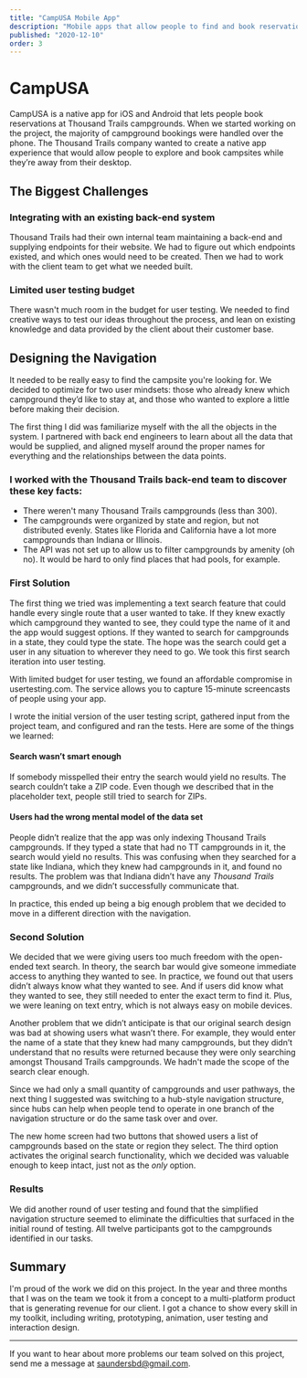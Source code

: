 ```yaml
---
title: "CampUSA Mobile App"
description: "Mobile apps that allow people to find and book reservations at RV campsites"
published: "2020-12-10"
order: 3
---
```


<div className="col-span-full lg:col-start-2 lg:col-end-6 prose prose-lg md:prose-xl dark:prose-dark max-w-none">

# CampUSA

<p className="large">
  CampUSA is a native app for iOS and Android that lets people book reservations
  at Thousand Trails campgrounds. When we started working on the project, the
  majority of campground bookings were handled over the phone. The Thousand
  Trails company wanted to create a native app experience that would allow
  people to explore and book campsites while they’re away from their desktop.
</p>

<PageNote
  title="Note"
  description="On this project I partnered with Maria Surawska, a talented visual designer based out of New York City. My role was to define the user experience and strategic direction, as well as facilitate testing. I provided wireframes, clickable prototypes, and designed and facilitated user interviews."
/>

</div>

<PostImageWide
  alt="Three screenshots of the CampUSA app"
  src="/images/projects/campusa/campusa-hero-dark.png"
  width={1600}
  height={924}
/>

<div className="col-span-full lg:col-start-2 lg:col-end-6 prose prose-lg md:prose-xl dark:prose-dark max-w-none">

## The Biggest Challenges

### Integrating with an existing back-end system

Thousand Trails had their own internal team maintaining a back-end and supplying endpoints for their website. We had to figure out which endpoints existed, and which ones would need to be created. Then we had to work with the client team to get what we needed built.

### Limited user testing budget

There wasn't much room in the budget for user testing. We needed to find creative ways to test our ideas throughout the process, and lean on existing knowledge and data provided by the client about their customer base.

## Designing the Navigation

It needed to be really easy to find the campsite you're looking for. We decided to optimize for two user mindsets: those who already knew which campground they’d like to stay at, and those who wanted to explore a little before making their decision.

The first thing I did was familiarize myself with the all the objects in the system. I partnered with back end engineers to learn about all the data that would be supplied, and aligned myself around the proper names for everything and the relationships between the data points.

### I worked with the Thousand Trails back-end team to discover these key facts:

- There weren't many Thousand Trails campgrounds (less than 300).
- The campgrounds were organized by state and region, but not distributed evenly. States like Florida and California have a lot more campgrounds than Indiana or Illinois.
- The API was not set up to allow us to filter campgrounds by amenity (oh no). It would be hard to only find places that had pools, for example.

### First Solution

The first thing we tried was implementing a text search feature that could handle every single route that a user wanted to take. If they knew exactly which campground they wanted to see, they could type the name of it and the app would suggest options. If they wanted to search for campgrounds in a state, they could type the state. The hope was the search could get a user in any situation to wherever they need to go. We took this first search iteration into user testing.

With limited budget for user testing, we found an affordable compromise in usertesting.com. The service allows you to capture 15-minute screencasts of people using your app.

I wrote the initial version of the user testing script, gathered input from the project team, and configured and ran the tests. Here are some of the things we learned:

#### Search wasn’t smart enough

If somebody misspelled their entry the search would yield no results. The search couldn’t take a ZIP code. Even though we described that in the placeholder text, people still tried to search for ZIPs.

#### Users had the wrong mental model of the data set

People didn’t realize that the app was only indexing Thousand Trails campgrounds. If they typed a state that had no TT campgrounds in it, the search would yield no results. This was confusing when they searched for a state like Indiana, which they knew had campgrounds in it, and found no results. The problem was that Indiana didn’t have any _Thousand Trails_ campgrounds, and we didn’t successfully communicate that.

In practice, this ended up being a big enough problem that we decided to move in a different direction with the navigation.

### Second Solution

We decided that we were giving users too much freedom with the open-ended text search. In theory, the search bar would give someone immediate access to anything they wanted to see. In practice, we found out that users didn’t always know what they wanted to see. And if users did know what they wanted to see, they still needed to enter the exact term to find it. Plus, we were leaning on text entry, which is not always easy on mobile devices.

Another problem that we didn’t anticipate is that our original search design was bad at showing users what wasn’t there. For example, they would enter the name of a state that they knew had many campgrounds, but they didn’t understand that no results were returned because they were only searching amongst Thousand Trails campgrounds. We hadn't made the scope of the search clear enough.

Since we had only a small quantity of campgrounds and user pathways, the next thing I suggested was switching to a hub-style navigation structure, since hubs can help when people tend to operate in one branch of the navigation structure or do the same task over and over.

The new home screen had two buttons that showed users a list of campgrounds based on the state or region they select. The third option activates the original search functionality, which we decided was valuable enough to keep intact, just not as the _only_ option.

<PostImageNarrow
  alt="The redesigned home screen showcasing a hub-style navigation that lets you search in three different ways"
  caption="The redesigned home screen showcasing a hub-style navigation that lets you search in three different ways"
  src="/images/projects/campusa/campusa-home-dark.png"
  width={1600}
  height={1170}
/>

### Results

We did another round of user testing and found that the simplified navigation structure seemed to eliminate the difficulties that surfaced in the initial round of testing. All twelve participants got to the campgrounds identified in our tasks.

## Summary

I'm proud of the work we did on this project. In the year and three months that I was on the team we took it from a concept to a multi-platform product that is generating revenue for our client. I got a chance to show every skill in my toolkit, including writing, prototyping, animation, user testing and interaction design.

---

If you want to hear about more problems our team solved on this project, send me a message at [saundersbd@gmail.com](mailto:saundersbd@gmail.com).

</div>
